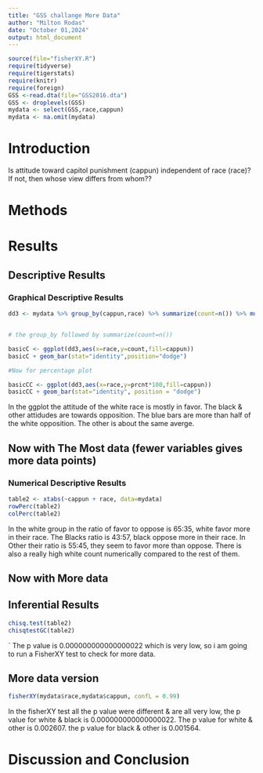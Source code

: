 ```yaml
---
title: "GSS challange More Data"
author: "Milton Rodas"
date: "October 01,2024"
output: html_document
---
```








```r
source(file="fisherXY.R")
require(tidyverse)
require(tigerstats)
require(knitr)
require(foreign)
GSS <-read.dta(file="GSS2016.dta")
GSS <- droplevels(GSS)
mydata <- select(GSS,race,cappun)
mydata <- na.omit(mydata)
```

# Introduction

<!--In this section you explain what you are trying to show.  Where did the data come from?  What is the research or other question you are trying to answer?.  If you skimp in this section expect to be marked down in your grade. Paint a picture of the project a couple of paragraphs is expected!-->

Is attitude toward capitol punishment (cappun) independent of race (race)?
If not, then whose view differs from whom??

# Methods

<!--Decide on your methods:  use "variable analysis" or other appropriate descriptors.  Make sure to choose at least one graphical method and at least one numerical method. Discuss what data manipulations may be needed for example subsetting or other binning procedures and what sort of graphical displays and inferential tools will be used!-->


# Results

<!--Divide this section into two sub-sections:  One for your descriptive  results and one for your inferential results.!-->

## Descriptive Results

### Graphical Descriptive Results

<!--Graphical results here.  Make sure to show your code.  Provide appropriate labels for axes, giving units if possible, and provide a good title for the graph, too.  Use the graphical results to describe the patterns if any that exist in the data as focused toward the research question. Bottom line is to explain the features of the graph that are relevant to conforming or departing to what is expected by your null hypothesis !-->
```r
dd3 <- mydata %>% group_by(cappun,race) %>% summarize(count=n()) %>% mutate(prcnt=count/sum(count))


# the group_by followed by summarize(count=n())

basicC <- ggplot(dd3,aes(x=race,y=count,fill=cappun))
basicC + geom_bar(stat="identity",position="dodge")

#Now for percentage plot

basicCC <- ggplot(dd3,aes(x=race,y=prcnt*100,fill=cappun)) 
basicCC + geom_bar(stat="identity", position = "dodge")
```

In the ggplot the attitude of the white race is mostly in favor. The black & other attidudes are towards opposition. The blue bars are more than half of the white opposition. The other is about the same averge.


## Now with The Most data (fewer variables gives more data points)


### Numerical Descriptive Results

<!--Numerical results go here. Use the numerical results to describe the patterns if any that exist in the data as focused toward the research question!-->
```r
table2 <- xtabs(~cappun + race, data=mydata)
rowPerc(table2)
colPerc(table2)
```

  In the white group in the ratio of favor to oppose is 65:35, white favor more in their race. The Blacks ratio is 43:57, black oppose more in their race. In Other their ratio is 55:45, they seem to favor more than oppose. There is also a really high white count numerically compared to the rest of them.

## Now with More data



## Inferential Results

<!--State hypothesis clearly.  Make sure your discussion of the inferential test covers all the aspects that the test output produces, such as test statistic, p-value etc.  Make a decision about the null hypothesis, explain the assumptions on which the selected test/procedure was based, and why the chosen procedure satisfys the assumptions and is appropriate to answer the research question!-->
```r
chisq.test(table2)
chisqtestGC(table2)
```
`
  The p value is 0.000000000000000022 which is very low, so i am going to run a FisherXY test to check for more data.

## More data version

```r
fisherXY(mydata$race,mydata$cappun, confL = 0.99)
```

 In the fisherXY test all the p value were different & are all very low, the p value for white & black is 0.000000000000000022. The p value for white & other is 0.002607. the p value for black & other is 0.001564. 

# Discussion and Conclusion

<!--Discussion and conclusion here.  If you found a relationship be sure to consider whether the relationship occurs because one of the variavbles causes the other, or whether they perhasps are related for some other reason.  Watch the chapter 6 videos from the GeorgeTown videos collection.!-->
